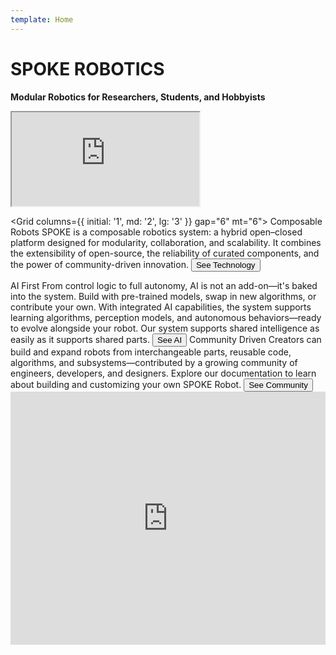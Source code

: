 ```yaml
---
template: Home
---
```


# SPOKE ROBOTICS

**Modular Robotics for Researchers, Students, and Hobbyists**

<iframe src='https://my.spline.design/spoko03-f3CUaZk6HGaWGHMb984CuIWY/' style={{ width: '100%', height: '80vh', border: 0 }}></iframe>

<Grid columns={{ initial: '1', md: '2', lg: '3' }} gap="6" mt="6">
  <FeatureBox>
    <Heading size="4">Composable Robots</Heading>
    <Text mt="2">
      SPOKE is a composable robotics system: a hybrid open–closed platform designed for modularity, collaboration, and scalability. It combines the extensibility of open-source, the reliability of curated components, and the power of community-driven innovation.
    </Text>
    <Button asChild>
      <NextLink href="/technology">See Technology</NextLink>
    </Button>
  </FeatureBox>

  <FeatureBox>
    <Heading size="4">AI First</Heading>
    <Text mt="2">
      From control logic to full autonomy, AI is not an add-on—it's baked into the system. Build with pre-trained models, swap in new algorithms, or contribute your own. With integrated AI capabilities, the system supports learning algorithms, perception models, and autonomous behaviors—ready to evolve alongside your robot. Our system supports shared intelligence as easily as it supports shared parts.
    </Text>
    <Button asChild>
      <NextLink href="/AI">See AI</NextLink>
    </Button>
  </FeatureBox>

  <FeatureBox>
    <Heading size="4">Community Driven</Heading>
    <Text mt="2">
      Creators can build and expand robots from interchangeable parts, reusable code, algorithms, and subsystems—contributed by a growing community of engineers, developers, and designers. Explore our documentation to learn about building and customizing your own SPOKE Robot.
    </Text>
    <Button asChild>
      <NextLink href="/community">See Community</NextLink>
    </Button>
  </FeatureBox>
</Grid>

<iframe
  width="100%"
  height="405"
  src="https://20a92129.sibforms.com/serve/MUIFAILW4fhLF8JQaILhSXmpYirpIL4Av0oEk_oUKNVVQXI88wH7LtbCq9fbUV0pi2x0rCtru4EJkLAnr5-9CcVO5EdGnbkB1sELqTwsjRuhpdqx5pWupPenwSimSLRGxLf8GSEjW0j49dGtetf1B7SS61fVHNU49rYS2RQGBPxoOyngdIoTxGkAVDLGd3pRaVMUS9Rm3iqvpZXY"
  frameBorder="0"
  allowFullScreen
  style={{ display: 'block', marginLeft: 'auto', marginRight: 'auto', maxWidth: '100%' }}
></iframe>